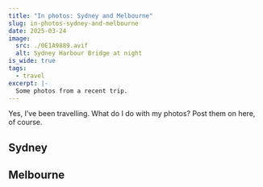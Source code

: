 ```yaml
---
title: "In photos: Sydney and Melbourne"
slug: in-photos-sydney-and-melbourne
date: 2025-03-24
image:
  src: ./0E1A9889.avif
  alt: Sydney Harbour Bridge at night
is_wide: true
tags:
  - travel
excerpt: |-
  Some photos from a recent trip.
---
```




Yes, I’ve been travelling. What do I do with my photos? Post them on here, of
course.

## Sydney

<CaptionedImage
  src={_0E1A5764_avif}
  alt="A tall sign with heading ‘Welcome to Hyde Park’"
  caption="The many British place and street names around was an odd sight"
/>

<CaptionedImage
  src={_0E1A5793_avif}
  alt="Sydney Observatory at night"
  caption="Sydney Observatory is lit up nicely at night"
/>

<CaptionedImage
  src={_0E1A6729_avif}
  alt="Sydney Opera House, with water in the foreground and skyscrapers in the background"
  caption="A view of the Sydney Opera House and some of the skyscrapers of the central business district (CBD)"
/>

<CaptionedImage
  src={_0E1A6977_avif}
  alt="The Three Sisters rock formation and Jamison Valley"
  caption="The Three Sisters rock formation and Jamison Valley, near Katoomba in the Blue Mountains"
/>

<CaptionedImage
  src={_0E1A7282_avif}
  alt="The Sydney Harbour Bridge arch with the Australian and Aboriginal flags at the top of the bridge"
  caption="The Sydney Harbour Bridge arch, including the Australian and Aboriginal flags at the top of the bridge"
/>

<CaptionedImage
  src={_0E1A7335_avif}
  alt="Bradfield Highway and Cahill Expressway, and nearby skyscrapers including Crown Sydney and Salesforce Tower"
  caption="The view towards the CBD from Pylon Lookout at the south end of Sydney Harbour Bridge"
/>

<CaptionedImage
  src={_0E1A9799_avif}
  alt="Sydney Opera House at night"
  caption="The Sydney Opera House at night"
/>

<CaptionedImage
  src={_0E1A9846_avif}
  alt="The view from the Observatory Hill rotunda at night, with Sydney Harbour, Sydney Harbour Bridge, Luna Park Sydney and tall buildings in the background"
  caption="The view from the Observatory Hill rotunda at night"
/>

<CaptionedImage
  src={_0E1A9889_avif}
  alt="Sydney Harbour Bridge at night"
  caption="Sydney Harbour Bridge at night"
/>

## Melbourne

<CaptionedImage
  src={_0E1A7761_avif}
  alt="A work of street art containing the word Melbourne in capitals and depicting two women kicking footballs, Flinders Street station and a tram"
  caption="Melbourne is known for street art"
/>

<CaptionedImage
  src={_0E1A7660_avif}
  alt="Street art on Hosier Lane"
  caption="Hosier Lane, a popular street art location"
/>

<CaptionedImage
  src={_0E1A7564_avif}
  alt="Street art on Duckboard Place"
  caption="Duckboard Place, close to Hosier Lane"
/>

<CaptionedImage
  src={_0E1A8490_avif}
  alt="Fireworks above the Yarra River"
  caption="The Moomba festival on the banks of the Yarra River lights up the sky with fireworks for several nights in March"
/>

<CaptionedImage
  src={_0E1A9123_avif}
  alt="Flinders Street station at night"
  caption="Flinders Street station is another pretty building lit up at night"
/>

<CaptionedImage
  src={_0E1A9028_avif}
  alt="Bolte Bridge just after sunset"
  caption="Bolte Bridge from Victoria Harbour Promenade"
/>

<CaptionedImage
  src={_0E1A9399_avif}
  alt="The north-east view from Victoria Harbour Promenade at night, showing the harbour and various buildings"
  caption="The north-east view from Victoria Harbour Promenade at night, with the defunct Melbourne Star ferris wheel on the far left and the Ritz-Carlton hotel and Marvel Stadium on the right"
/>
